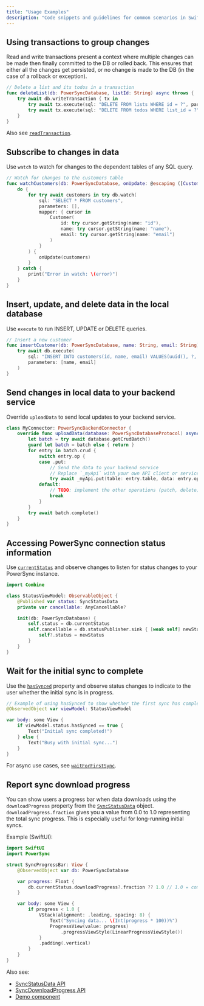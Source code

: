```yaml
---
title: "Usage Examples"
description: "Code snippets and guidelines for common scenarios in Swift"
---
```


## Using transactions to group changes

Read and write transactions present a context where multiple changes can be made then finally committed to the DB or rolled back. This ensures that either all the changes get persisted, or no change is made to the DB (in the case of a rollback or exception).

```swift
// Delete a list and its todos in a transaction
func deleteList(db: PowerSyncDatabase, listId: String) async throws {
    try await db.writeTransaction { tx in
        try await tx.execute(sql: "DELETE FROM lists WHERE id = ?", parameters: [listId])
        try await tx.execute(sql: "DELETE FROM todos WHERE list_id = ?", parameters: [listId])
    }
}
```

Also see [`readTransaction`](https://powersync-ja.github.io/powersync-swift/documentation/powersync/queries/readtransaction(callback:)).

## Subscribe to changes in data

Use `watch` to watch for changes to the dependent tables of any SQL query.

```swift
// Watch for changes to the customers table
func watchCustomers(db: PowerSyncDatabase, onUpdate: @escaping ([Customer]) -> Void) async {
    do {
        for try await customers in try db.watch(
            sql: "SELECT * FROM customers",
            parameters: [],
            mapper: { cursor in
                Customer(
                    id: try cursor.getString(name: "id"),
                    name: try cursor.getString(name: "name"),
                    email: try cursor.getString(name: "email")
                )
            }
        ) {
            onUpdate(customers)
        }
    } catch {
        print("Error in watch: \(error)")
    }
}
```

## Insert, update, and delete data in the local database

Use `execute` to run INSERT, UPDATE or DELETE queries.

```swift
// Insert a new customer
func insertCustomer(db: PowerSyncDatabase, name: String, email: String) async throws {
    try await db.execute(
        sql: "INSERT INTO customers(id, name, email) VALUES(uuid(), ?, ?)",
        parameters: [name, email]
    )
}
```

## Send changes in local data to your backend service

Override `uploadData` to send local updates to your backend service.

```swift
class MyConnector: PowerSyncBackendConnector {
    override func uploadData(database: PowerSyncDatabaseProtocol) async throws {
        let batch = try await database.getCrudBatch()
        guard let batch = batch else { return }
        for entry in batch.crud {
            switch entry.op {
            case .put:
                // Send the data to your backend service
                // Replace `_myApi` with your own API client or service
                try await _myApi.put(table: entry.table, data: entry.opData)
            default:
                // TODO: implement the other operations (patch, delete)
                break
            }
        }
        try await batch.complete()
    }
}
```

## Accessing PowerSync connection status information

Use [`currentStatus`](https://powersync-ja.github.io/powersync-swift/documentation/powersync/powersyncdatabaseprotocol/currentstatus) and observe changes to listen for status changes to your PowerSync instance.

```swift
import Combine

class StatusViewModel: ObservableObject {
    @Published var status: SyncStatusData
    private var cancellable: AnyCancellable?

    init(db: PowerSyncDatabase) {
        self.status = db.currentStatus
        self.cancellable = db.statusPublisher.sink { [weak self] newStatus in
            self?.status = newStatus
        }
    }
}
```

## Wait for the initial sync to complete

Use the [`hasSynced`](https://powersync-ja.github.io/powersync-swift/documentation/powersync/syncstatusdata/hassynced) property and observe status changes to indicate to the user whether the initial sync is in progress.

```swift
// Example of using hasSynced to show whether the first sync has completed
@ObservedObject var viewModel: StatusViewModel

var body: some View {
    if viewModel.status.hasSynced == true {
        Text("Initial sync completed!")
    } else {
        Text("Busy with initial sync...")
    }
}
```

For async use cases, see [`waitForFirstSync`](https://powersync-ja.github.io/powersync-swift/documentation/powersync/powersyncdatabaseprotocol/waitforfirstsync()).

## Report sync download progress

You can show users a progress bar when data downloads using the `downloadProgress` property from the [`SyncStatusData`](https://powersync-ja.github.io/powersync-swift/documentation/powersync/syncstatusdata/) object. `downloadProgress.fraction` gives you a value from 0.0 to 1.0 representing the total sync progress. This is especially useful for long-running initial syncs.

Example (SwiftUI):

```swift
import SwiftUI
import PowerSync

struct SyncProgressBar: View {
    @ObservedObject var db: PowerSyncDatabase

    var progress: Float {
        db.currentStatus.downloadProgress?.fraction ?? 1.0 // 1.0 = complete
    }

    var body: some View {
        if progress < 1.0 {
            VStack(alignment: .leading, spacing: 8) {
                Text("Syncing data... \(Int(progress * 100))%")
                ProgressView(value: progress)
                    .progressViewStyle(LinearProgressViewStyle())
            }
            .padding(.vertical)
        }
    }
}
```

Also see:
- [SyncStatusData API](https://powersync-ja.github.io/powersync-swift/documentation/powersync/syncstatusdata/)
- [SyncDownloadProgress API](https://powersync-ja.github.io/powersync-swift/documentation/powersync/syncdownloadprogress/)
- [Demo component](https://github.com/powersync-ja/powersync-swift/blob/main/Demo/PowerSyncExample/Components/ListView.swift)

